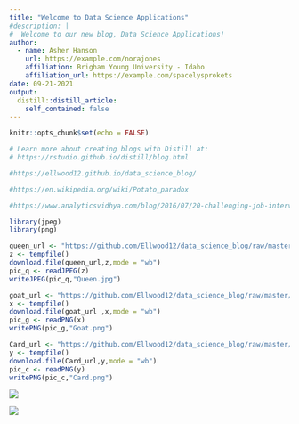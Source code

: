 ```yaml
---
title: "Welcome to Data Science Applications"
#description: |
#  Welcome to our new blog, Data Science Applications!
author:
  - name: Asher Hanson 
    url: https://example.com/norajones
    affiliation: Brigham Young University - Idaho
    affiliation_url: https://example.com/spacelysprokets
date: 09-21-2021
output:
  distill::distill_article:
    self_contained: false
---
```


```r
knitr::opts_chunk$set(echo = FALSE)

# Learn more about creating blogs with Distill at:
# https://rstudio.github.io/distill/blog.html

#https://ellwood12.github.io/data_science_blog/

#https://en.wikipedia.org/wiki/Potato_paradox

#https://www.analyticsvidhya.com/blog/2016/07/20-challenging-job-interview-puzzles-which-every-analyst-solve-atleast/

```

```r
library(jpeg)
library(png)

queen_url <- "https://github.com/Ellwood12/data_science_blog/raw/master/images/Queen.jpg"
z <- tempfile()
download.file(queen_url,z,mode = "wb")
pic_q <- readJPEG(z)
writeJPEG(pic_q,"Queen.jpg")

goat_url <- "https://github.com/Ellwood12/data_science_blog/raw/master/images/Goat.png"
x <- tempfile()
download.file(goat_url ,x,mode = "wb")
pic_g <- readPNG(x)
writePNG(pic_g,"Goat.png")

Card_url <- "https://github.com/Ellwood12/data_science_blog/raw/master/images/Back_side.png"
y <- tempfile()
download.file(Card_url,y,mode = "wb")
pic_c <- readPNG(y)
writePNG(pic_c,"Card.png")

```


![](../../images/Queen.jpg)





![](../../images/Back_side.png)


